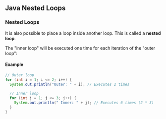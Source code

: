 ## Java Nested Loops

### Nested Loops

It is also possible to place a loop inside another loop. This is called a **nested loop**.

The "inner loop" will be executed one time for each iteration of the "outer loop":

#### Example

```java
// Outer loop
for (int i = 1; i <= 2; i++) {
  System.out.println("Outer: " + i); // Executes 2 times
  
  // Inner loop
  for (int j = 1; j <= 3; j++) {
    System.out.println(" Inner: " + j); // Executes 6 times (2 * 3)
  }
}
```